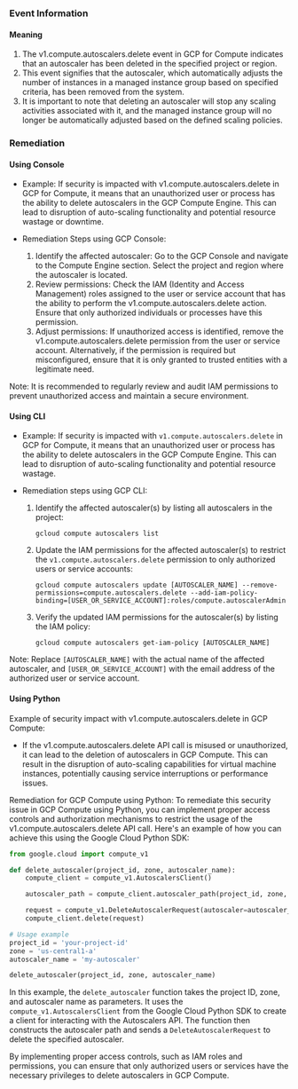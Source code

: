 
### Event Information

#### Meaning

1. The v1.compute.autoscalers.delete event in GCP for Compute indicates that an autoscaler has been deleted in the specified project or region.
2. This event signifies that the autoscaler, which automatically adjusts the number of instances in a managed instance group based on specified criteria, has been removed from the system.
3. It is important to note that deleting an autoscaler will stop any scaling activities associated with it, and the managed instance group will no longer be automatically adjusted based on the defined scaling policies.

### Remediation

#### Using Console

- Example: If security is impacted with v1.compute.autoscalers.delete in GCP for Compute, it means that an unauthorized user or process has the ability to delete autoscalers in the GCP Compute Engine. This can lead to disruption of auto-scaling functionality and potential resource wastage or downtime.

- Remediation Steps using GCP Console:
  1. Identify the affected autoscaler: Go to the GCP Console and navigate to the Compute Engine section. Select the project and region where the autoscaler is located.
  2. Review permissions: Check the IAM (Identity and Access Management) roles assigned to the user or service account that has the ability to perform the v1.compute.autoscalers.delete action. Ensure that only authorized individuals or processes have this permission.
  3. Adjust permissions: If unauthorized access is identified, remove the v1.compute.autoscalers.delete permission from the user or service account. Alternatively, if the permission is required but misconfigured, ensure that it is only granted to trusted entities with a legitimate need.

Note: It is recommended to regularly review and audit IAM permissions to prevent unauthorized access and maintain a secure environment.

#### Using CLI

- Example: If security is impacted with `v1.compute.autoscalers.delete` in GCP for Compute, it means that an unauthorized user or process has the ability to delete autoscalers in the GCP Compute Engine. This can lead to disruption of auto-scaling functionality and potential resource wastage.

- Remediation steps using GCP CLI:
  1. Identify the affected autoscaler(s) by listing all autoscalers in the project:
     ```
     gcloud compute autoscalers list
     ```

  2. Update the IAM permissions for the affected autoscaler(s) to restrict the `v1.compute.autoscalers.delete` permission to only authorized users or service accounts:
     ```
     gcloud compute autoscalers update [AUTOSCALER_NAME] --remove-permissions=compute.autoscalers.delete --add-iam-policy-binding=[USER_OR_SERVICE_ACCOUNT]:roles/compute.autoscalerAdmin
     ```

  3. Verify the updated IAM permissions for the autoscaler(s) by listing the IAM policy:
     ```
     gcloud compute autoscalers get-iam-policy [AUTOSCALER_NAME]
     ```

Note: Replace `[AUTOSCALER_NAME]` with the actual name of the affected autoscaler, and `[USER_OR_SERVICE_ACCOUNT]` with the email address of the authorized user or service account.

#### Using Python

Example of security impact with v1.compute.autoscalers.delete in GCP Compute:
- If the v1.compute.autoscalers.delete API call is misused or unauthorized, it can lead to the deletion of autoscalers in GCP Compute. This can result in the disruption of auto-scaling capabilities for virtual machine instances, potentially causing service interruptions or performance issues.

Remediation for GCP Compute using Python:
To remediate this security issue in GCP Compute using Python, you can implement proper access controls and authorization mechanisms to restrict the usage of the v1.compute.autoscalers.delete API call. Here's an example of how you can achieve this using the Google Cloud Python SDK:

```python
from google.cloud import compute_v1

def delete_autoscaler(project_id, zone, autoscaler_name):
    compute_client = compute_v1.AutoscalersClient()

    autoscaler_path = compute_client.autoscaler_path(project_id, zone, autoscaler_name)

    request = compute_v1.DeleteAutoscalerRequest(autoscaler=autoscaler_path)
    compute_client.delete(request)

# Usage example
project_id = 'your-project-id'
zone = 'us-central1-a'
autoscaler_name = 'my-autoscaler'

delete_autoscaler(project_id, zone, autoscaler_name)
```

In this example, the `delete_autoscaler` function takes the project ID, zone, and autoscaler name as parameters. It uses the `compute_v1.AutoscalersClient` from the Google Cloud Python SDK to create a client for interacting with the Autoscalers API. The function then constructs the autoscaler path and sends a `DeleteAutoscalerRequest` to delete the specified autoscaler.

By implementing proper access controls, such as IAM roles and permissions, you can ensure that only authorized users or services have the necessary privileges to delete autoscalers in GCP Compute.

